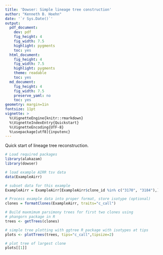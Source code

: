```yaml
---
title: 'Dowser: Simple lineage tree construction'
author: "Kenneth B. Hoehn"
date: '`r Sys.Date()`'
output:
  pdf_document:
    dev: pdf
    fig_height: 4
    fig_width: 7.5
    highlight: pygments
    toc: yes
  html_document:
    fig_height: 4
    fig_width: 7.5
    highlight: pygments
    theme: readable
    toc: yes
  md_document:
    fig_height: 4
    fig_width: 7.5
    preserve_yaml: no
    toc: yes
geometry: margin=1in
fontsize: 11pt
vignette: >
  %\VignetteEngine{knitr::rmarkdown}
  %\VignetteIndexEntry{Quickstart}
  %\VignetteEncoding{UTF-8}
  %\usepackage[utf8]{inputenc}
---
```


Quick start of lineage tree reconstruction.

```r
# Load required packages
library(alakazam)
library(dowser)

# load example AIRR tsv data
data(ExampleAirr)

# subset data for this example
ExampleAirr = ExampleAirr[ExampleAirr$clone_id %in% c("3170", "3184"),]

# Process example data into proper format, store isotype (optional)
clones = formatClones(ExampleAirr, traits="c_call")

# Build maxmimum parsimony trees for first two clones using 
# phangorn package in R
trees <- getTrees(clones)

# simple tree plotting with ggtree R package with isotypes at tips
plots <- plotTrees(trees, tips="c_call",tipsize=2)

# plot tree of largest clone
plots[[1]]
```

